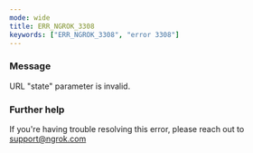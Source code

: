 ```yaml
---
mode: wide
title: ERR_NGROK_3308
keywords: ["ERR_NGROK_3308", "error 3308"]
---
```


### Message

URL "state" parameter is invalid.

### Further help

If you're having trouble resolving this error, please reach out to [support@ngrok.com](mailto:support@ngrok.com?subject=Help%20with%20ERR_NGROK_3308)

